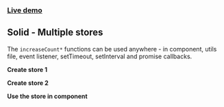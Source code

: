 




<Meta title="Solid/Multiple stores" parameters={defaultDocParams()} />

<Installation packages="solid-gstatem" />

### [Live demo](https://codesandbox.io/s/github/shuieryin/solid-test)

## Solid - Multiple stores

The `increaseCount*` functions can be used anywhere - in component, utils file, event listener, setTimeout, setInterval and promise callbacks.

**Create store 1**

<CodeView
	componentName="SolidMultiStore1"
	jsContent={Store1JsContent}
	tsContent={Store1TsContent}
/>

**Create store 2**

<CodeView
	componentName="SolidMultiStore2"
	jsContent={Store2JsContent}
	tsContent={Store2TsContent}
/>

**Use the store in component**

<CodeView
	componentName="SolidMultiStores"
	jsContent={ComponentJsContent}
	tsContent={ComponentTsContent}
/>
